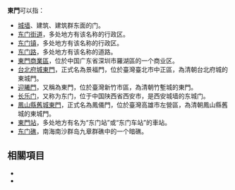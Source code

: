 '''東門'''可以指：
*[[城墙|城墙]]、建筑、建筑群东面的门。
*[[东门街道|东门街道]]，多处地方有该名称的行政区。
*[[东门镇|东门镇]]，多处地方有该名称的行政区。
*[[东门路|东门路]]，多处地方有该名称的道路。
*[[東門商業區|東門商業區]]，位於中国广东省深圳市羅湖區的一个商业区。
*[[台北府城東門|台北府城東門]]，正式名為景福門，位於臺灣臺北市中正區，為清朝台北府城的東城門。
*[[迎曦門|迎曦門]]，又稱為東門，位於臺灣新竹市區，為清朝竹塹城的東門。
*[[长乐门|长乐门]]，又称为东门，位于中国陕西省西安市，是西安城墙的东城门。
*[[鳳山縣舊城東門|鳳山縣舊城東門]]，正式名為鳳儀門，位於臺灣高雄市左營區，為清朝鳳山縣舊城的東城門。
*[[東門站|東門站]]，多处地方有名为“东门站”或“东门车站”的車站。
*[[东门礁|东门礁]]，南海南沙群岛九章群礁中的一个暗礁。

==相關項目==
{{方位門}} 
*{{Lookfrom|东门}}
*{{Lookfrom|東門}}
{{disambig|D|Cat=二字地名消歧义}}